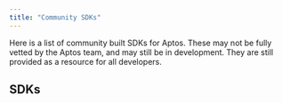 ```yaml
---
title: "Community SDKs"
---
```



Here is a list of community built SDKs for Aptos.  These may not be fully vetted by the Aptos team, and may still be in development.
They are still provided as a resource for all developers.

## SDKs

<CardGrid>
  <LinkCard href="/build/sdks/community-sdks/kotlin-sdk" title="Kotlin SDK" description="Aptos Kotlin Multiplatform SDK by Kaptos" />

  <LinkCard href="/build/sdks/community-sdks/swift-sdk" title="Swift SDK" description="Aptos Swift SDK by Alcove" />
</CardGrid>
